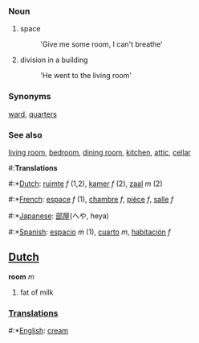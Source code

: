 === Noun ===
# space
#: 'Give me some room, I can't breathe'
# division in a building
#: 'He went to the living room'
=== Synonyms ===

[[ward]], [[quarters]]

=== See also ===

[[living room]], [[bedroom]], [[dining room]], [[kitchen]], [[attic]], [[cellar]]

#:'''Translations'''
#:*[[Dutch]]: [[ruimte]] ''f'' (1,2), [[kamer]] ''f'' (2), [[zaal]] ''m'' (2)
#:*[[French]]: [[espace]] ''f'' (1), [[chambre]] ''f'', [[pièce]] ''f'', [[salle]] ''f''
#:*[[Japanese]]: [[部屋]](へや, heya)
#:*[[Spanish]]: [[espacio]] ''m'' (1), [[cuarto]] ''m'', [[habitación]] ''f''

==[[Dutch]]==

'''room''' ''m''

# fat of milk

===[[Translations]]===
#:*[[English]]: [[cream]]